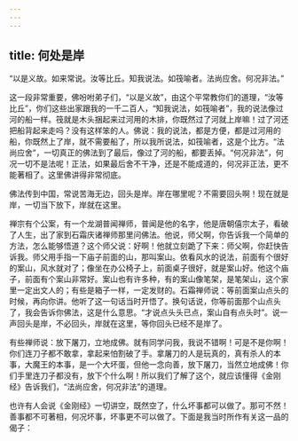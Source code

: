 ```yaml
---
---
---
```

title: 何处是岸
---




“以是义故。如来常说。汝等比丘。知我说法。如筏喻者。法尚应舍。何况非法。”

这一段非常重要，佛吩咐弟子们，“以是义故”，由这个平常教你们的道理，“汝等比丘”，你们这些出家跟我的一千二百人，“知我说法，如筏喻者”，我的说法像过河的船一样。筏就是木头捆起来过河用的木排，你既然过了河就上岸嘛！过了河还把船背起来走吗？没有这样笨的人。佛说：我的说法，都是方便，都是过河用的船，你既然上了岸，就不需要船了，所以我所说法，如筏喻者，这是个比方。“法尚应舍”，一切真正的佛法到了最后，像过了河的船，都要丢掉。“何况非法”，何况一切不是法呢！正法，如果最后舍不干净，还是不能成道的，何况非正法，更不能著相了。这里佛讲得非常彻底。

佛法传到中国，常说苦海无边，回头是岸。岸在哪里呢？不需要回头啊！现在就是岸，一切当下放下，岸就在这里。

禅宗有个公案，有一个龙湖普闻禅师，普闻是他的名字，他是唐朝僖宗太子，看破了人生，出了家到石霜庆诸禅师那里问佛法。他说，师父啊，你告诉我一个简单的方法，怎么能够悟道？这个师父说：好啊！他就立刻跪了下来：师父啊，你赶快告诉我。师父用手指一下庙子前面的山，那叫案山。依看风水的说法，前面有个很好的案山，风水就对了；像坐在办公椅子上，前面桌子很好，就是案山好。他这个庙子，前面有个案山非常好。案山也有许多种，有的案山像笔架，是笔架山，这个家里一定出文人的；有些是箱子一样，一定发财的。石霜禅师说：等前面案山点头的时候，再向你讲。他听了这一句话当时开悟了。换句话说，你等前面那个山点头了，我会告诉你佛法，这是什么意思。“才说点头头已点，案山自有点头时”。说一声回头是岸，不必回头，岸就在这里，等你回头已经不是岸了。

有些禅师说：放下屠刀，立地成佛。就有同学问我，我说不错啊！可是不是你啊！你们连刀子都不敢拿，拿起来怕割破了手。拿屠刀的人是玩真的，真有杀人的本事，大魔王的本事，是一个大坏蛋，但他一念向善，放下屠刀，当然立地成佛！你们手里连刀子都没有，放下个什么啊！所以我们了解了这个，就应该懂得《金刚经》告诉我们，“法尚应舍，何况非法”的道理。

也许有人会说《金刚经》一切讲空，既然空了，什么坏事都可以做了。那可不然！善事都不可著相，何况坏事，坏事更不可以做了。下面是我当时所作有关这一品的偈子：